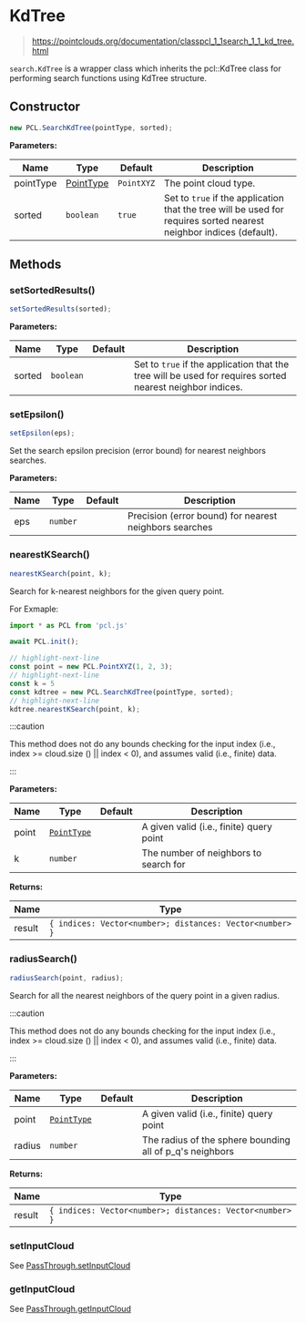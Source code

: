 # KdTree

> https://pointclouds.org/documentation/classpcl_1_1search_1_1_kd_tree.html

`search.KdTree` is a wrapper class which inherits the pcl::KdTree class for performing search functions using KdTree structure.

## Constructor

```ts
new PCL.SearchKdTree(pointType, sorted);
```

**Parameters:**

| Name      | Type                                              | Default    | Description                                                                                                         |
| --------- | ------------------------------------------------- | ---------- | ------------------------------------------------------------------------------------------------------------------- |
| pointType | [PointType](/docs/api/basic-structures#pointtype) | `PointXYZ` | The point cloud type.                                                                                               |
| sorted    | `boolean`                                         | `true`     | Set to `true` if the application that the tree will be used for requires sorted nearest neighbor indices (default). |

## Methods

### setSortedResults()

```ts
setSortedResults(sorted);
```

**Parameters:**

| Name   | Type      | Default | Description                                                                                               |
| ------ | --------- | ------- | --------------------------------------------------------------------------------------------------------- |
| sorted | `boolean` |         | Set to `true` if the application that the tree will be used for requires sorted nearest neighbor indices. |

### setEpsilon()

```ts
setEpsilon(eps);
```

Set the search epsilon precision (error bound) for nearest neighbors searches.

**Parameters:**

| Name | Type     | Default | Description                                            |
| ---- | -------- | ------- | ------------------------------------------------------ |
| eps  | `number` |         | Precision (error bound) for nearest neighbors searches |

### nearestKSearch()

```ts
nearestKSearch(point, k);
```

Search for k-nearest neighbors for the given query point.

For Exmaple:

```ts
import * as PCL from 'pcl.js'

await PCL.init();

// highlight-next-line
const point = new PCL.PointXYZ(1, 2, 3);
// highlight-next-line
const k = 5
const kdtree = new PCL.SearchKdTree(pointType, sorted);
// highlight-next-line
kdtree.nearestKSearch(point, k);
```

:::caution

This method does not do any bounds checking for the input index (i.e., index >= cloud.size () || index < 0), and assumes valid (i.e., finite) data.

:::

**Parameters:**

| Name  | Type                                                | Default | Description                              |
| ----- | --------------------------------------------------- | ------- | ---------------------------------------- |
| point | [`PointType`](/docs/api/basic-structures#pointtype) |         | A given valid (i.e., finite) query point |
| k     | `number`                                            |         | The number of neighbors to search for    |

**Returns:**

| Name   | Type                                                     |
| ------ | -------------------------------------------------------- |
| result | `{ indices: Vector<number>; distances: Vector<number> }` |

### radiusSearch()

```ts
radiusSearch(point, radius);
```

Search for all the nearest neighbors of the query point in a given radius.

:::caution

This method does not do any bounds checking for the input index (i.e., index >= cloud.size () || index < 0), and assumes valid (i.e., finite) data.

:::

**Parameters:**

| Name   | Type                                                | Default | Description                                              |
| ------ | --------------------------------------------------- | ------- | -------------------------------------------------------- |
| point  | [`PointType`](/docs/api/basic-structures#pointtype) |         | A given valid (i.e., finite) query point                 |
| radius | `number`                                            |         | The radius of the sphere bounding all of p_q's neighbors |

**Returns:**

| Name   | Type                                                     |
| ------ | -------------------------------------------------------- |
| result | `{ indices: Vector<number>; distances: Vector<number> }` |

### setInputCloud

See [PassThrough.setInputCloud](/docs/api/filters/pass-through#setinputcloud)

### getInputCloud

See [PassThrough.getInputCloud](/docs/api/filters/pass-through#getinputcloud)
